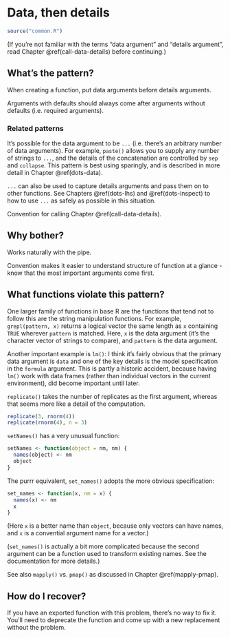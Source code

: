 # Data, then details {#args-data-details}

```r
source("common.R")
```

(If you're not familiar with the terms "data argument" and "details argument", read Chapter \@ref(call-data-details) before continuing.)

## What's the pattern?

When creating a function, put data arguments before details arguments. 

Arguments with defaults should always come after arguments without defaults (i.e. required arguments).

### Related patterns

It's possible for the data argument to be `...` (i.e. there's an arbitrary number of data arguments). For example, `paste()` allows you to supply any number of strings to `...`, and the details of the concatenation are controlled by `sep` and `collapse`. This pattern is best using sparingly, and is described in more detail in Chapter \@ref(dots-data). 

`...` can also be used to capture details arguments and pass them on to other functions. See Chapters \@ref(dots-lhs) and \@ref(dots-inspect) to how to use `...` as safely as possible in this situation.

Convention for calling Chapter \@ref(call-data-details).

## Why bother?

Works naturally with the pipe.

Convention makes it easier to understand structure of function at a glance - know that the most important arguments come first.

## What functions violate this pattern?

One larger family of functions in base R are the functions that tend not to follow this are the string manipulation functions. For example, `grepl(pattern, x)` returns a logical vector the same length as `x` containing `TRUE` wherever `pattern` is matched. Here, `x` is the data argument (it's the character vector of strings to compare), and `pattern` is the data argument. 

Another important example is `lm()`: I think it's fairly obvious that the primary data argument is `data` and one of the key details is the model specification in the `formula` argument. This is partly a historic accident, because having `lm()` work with data frames (rather than individual vectors in the current environment), did become important until later. 

`replicate()` takes the number of replicates as the first argument, whereas that seems more like a detail of the computation.

```r
replicate(3, rnorm(4))
replicate(rnorm(4), n = 3)
```

`setNames()` has a very unusual function:

```r
setNames <- function(object = nm, nm) {
  names(object) <- nm
  object
}
```

The purrr equivalent, `set_names()` adopts the more obvious specification:

```r
set_names <- function(x, nm = x) {
  names(x) <- nm
  x
}
```

(Here `x` is a better name than `object`, because only vectors can have names, and `x` is a convential argument name for a vector.)

(`set_names()` is actually a bit more complicated because the second argument can be a function used to transform existing names. See the documentation for more details.)

See also `mapply()` vs. `pmap()` as discussed in Chapter \@ref(mapply-pmap).

## How do I recover?

If you have an exported function with this problem, there's no way to fix it. You'll need to deprecate the function and come up with a new replacement without the problem.
